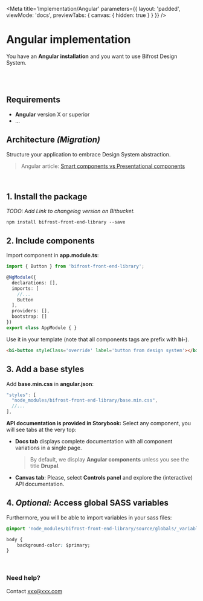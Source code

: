 
<Meta
    title='Implementation/Angular'
    parameters={{ 
        layout: 'padded', 
        viewMode: 'docs',
        previewTabs: { canvas: { hidden: true } }
    }}
/>

# Angular implementation
You have an **Angular installation** and you want to use Bifrost Design System.

<br/><br/>

## Requirements
- **Angular** version X or superior
- ...

## Architecture _(Migration)_
Structure your application to embrace Design System abstraction.
> Angular article: [Smart components vs Presentational components](https://blog.angular-university.io/angular-2-smart-components-vs-presentation-components-whats-the-difference-when-to-use-each-and-why/)

<br/>

## 1. Install the package
_TODO: Add Link to changelog version on Bitbucket._
```Shell
npm install bifrost-front-end-library --save
```


## 2. Include components
Import component in **app.module.ts**:

```ts
import { Button } from 'bifrost-front-end-library';

@NgModule({
  declarations: [],
  imports: [
    //...
    Button
  ],
  providers: [],
  bootstrap: []
})
export class AppModule { }
```

Use it in your template (note that all components tags are prefix with **bi-**).
```html
<bi-button styleClass='override' label='button from design system'></bi-button>
```

## 3. Add a base styles
Add **base.min.css** in **angular.json**:
```ts
"styles": [
  "node_modules/bifrost-front-end-library/base.min.css",
  //...
],
```

**API documentation is provided in Storybook:**
Select any component, you will see tabs at the very top:
- **Docs tab** displays complete documentation with all component variations in a single page. 

    > By default, we display **Angular components** unless you see the title **Drupal**.

- **Canvas tab**: Please, select **Controls panel** and explore the (interactive) API documentation.

## 4. _Optional:_ Access global SASS variables
Furthermore, you will be able to import variables in your sass files:
```css
@import 'node_modules/bifrost-front-end-library/source/globals/_variables.scss'

body {
    background-color: $primary;
}
```

<br/>

### Need help?
Contact xxx@xxx.com